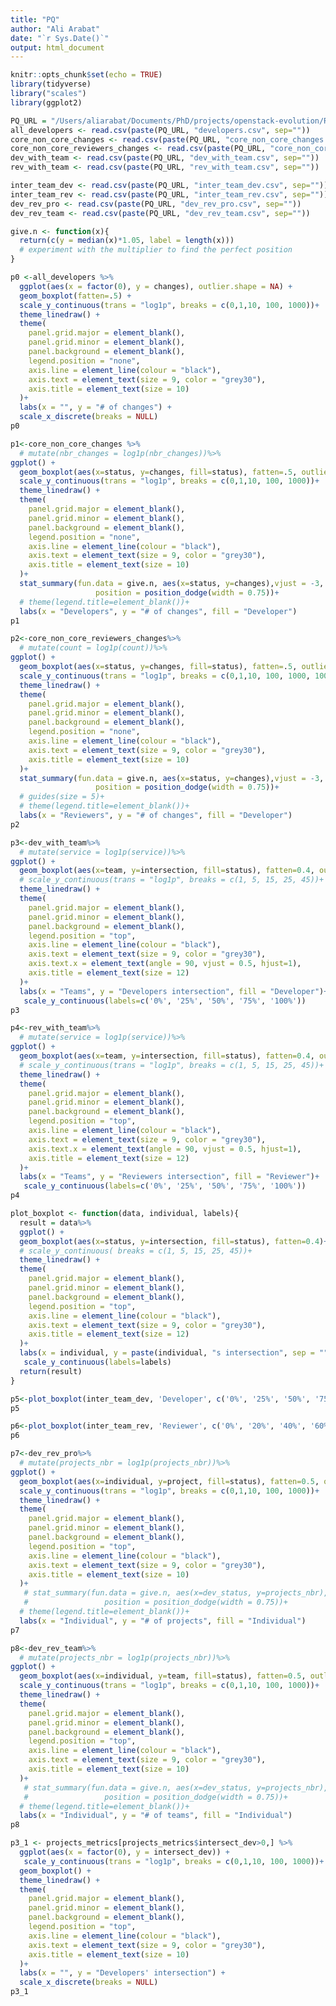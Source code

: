 ```yaml
---
title: "PQ"
author: "Ali Arabat"
date: "`r Sys.Date()`"
output: html_document
---
```


```r
knitr::opts_chunk$set(echo = TRUE)
library(tidyverse)
library("scales")
library(ggplot2)
```

```r
PQ_URL = "/Users/aliarabat/Documents/PhD/projects/openstack-evolution/RQs/PQ/Files/"
all_developers <- read.csv(paste(PQ_URL, "developers.csv", sep=""))
core_non_core_changes <- read.csv(paste(PQ_URL, "core_non_core_changes.csv", sep=""))
core_non_core_reviewers_changes <- read.csv(paste(PQ_URL, "core_non_core_reviewers_changes.csv", sep=""))
dev_with_team <- read.csv(paste(PQ_URL, "dev_with_team.csv", sep=""))
rev_with_team <- read.csv(paste(PQ_URL, "rev_with_team.csv", sep=""))

inter_team_dev <- read.csv(paste(PQ_URL, "inter_team_dev.csv", sep=""))
inter_team_rev <- read.csv(paste(PQ_URL, "inter_team_rev.csv", sep=""))
dev_rev_pro <- read.csv(paste(PQ_URL, "dev_rev_pro.csv", sep=""))
dev_rev_team <- read.csv(paste(PQ_URL, "dev_rev_team.csv", sep=""))
```


```r
give.n <- function(x){
  return(c(y = median(x)*1.05, label = length(x))) 
  # experiment with the multiplier to find the perfect position
}
```


```r
p0 <-all_developers %>%
  ggplot(aes(x = factor(0), y = changes), outlier.shape = NA) + 
  geom_boxplot(fatten=.5) + 
  scale_y_continuous(trans = "log1p", breaks = c(0,1,10, 100, 1000))+
  theme_linedraw() +
  theme(
    panel.grid.major = element_blank(),
    panel.grid.minor = element_blank(),
    panel.background = element_blank(),
    legend.position = "none",
    axis.line = element_line(colour = "black"),
    axis.text = element_text(size = 9, color = "grey30"),
    axis.title = element_text(size = 10)
  )+
  labs(x = "", y = "# of changes") +
  scale_x_discrete(breaks = NULL)
p0
```


```r
p1<-core_non_core_changes %>%
  # mutate(nbr_changes = log1p(nbr_changes))%>%
ggplot() +
  geom_boxplot(aes(x=status, y=changes, fill=status), fatten=.5, outlier.shape = NA)+
  scale_y_continuous(trans = "log1p", breaks = c(0,1,10, 100, 1000))+
  theme_linedraw() +
  theme(
    panel.grid.major = element_blank(),
    panel.grid.minor = element_blank(),
    panel.background = element_blank(),
    legend.position = "none",
    axis.line = element_line(colour = "black"),
    axis.text = element_text(size = 9, color = "grey30"),
    axis.title = element_text(size = 10)
  )+
  stat_summary(fun.data = give.n, aes(x=status, y=changes),vjust = -3, size=3.5, geom = "text", fun = "median", 
                   position = position_dodge(width = 0.75))+
  # theme(legend.title=element_blank())+
  labs(x = "Developers", y = "# of changes", fill = "Developer")
p1
```


```r
p2<-core_non_core_reviewers_changes%>%
  # mutate(count = log1p(count))%>%
ggplot() +
  geom_boxplot(aes(x=status, y=changes, fill=status), fatten=.5, outlier.shape = NA)+
  scale_y_continuous(trans = "log1p", breaks = c(0,1,10, 100, 1000, 10000))+
  theme_linedraw() +
  theme(
    panel.grid.major = element_blank(),
    panel.grid.minor = element_blank(),
    panel.background = element_blank(),
    legend.position = "none",
    axis.line = element_line(colour = "black"),
    axis.text = element_text(size = 9, color = "grey30"),
    axis.title = element_text(size = 10)
  )+
  stat_summary(fun.data = give.n, aes(x=status, y=changes),vjust = -3, size=3.5, geom = "text", fun = "median", 
                   position = position_dodge(width = 0.75))+
  # guides(size = 5)+
  # theme(legend.title=element_blank())+
  labs(x = "Reviewers", y = "# of changes", fill = "Developer")
p2
```

```r
p3<-dev_with_team%>%
  # mutate(service = log1p(service))%>%
ggplot() +
  geom_boxplot(aes(x=team, y=intersection, fill=status), fatten=0.4, outlier.shape = NA)+
  # scale_y_continuous(trans = "log1p", breaks = c(1, 5, 15, 25, 45))+
  theme_linedraw() +
  theme(
    panel.grid.major = element_blank(),
    panel.grid.minor = element_blank(),
    panel.background = element_blank(),
    legend.position = "top",
    axis.line = element_line(colour = "black"),
    axis.text = element_text(size = 9, color = "grey30"),
    axis.text.x = element_text(angle = 90, vjust = 0.5, hjust=1),
    axis.title = element_text(size = 12)
  )+
  labs(x = "Teams", y = "Developers intersection", fill = "Developer")+
   scale_y_continuous(labels=c('0%', '25%', '50%', '75%', '100%'))
p3
```


```r
p4<-rev_with_team%>%
  # mutate(service = log1p(service))%>%
ggplot() +
  geom_boxplot(aes(x=team, y=intersection, fill=status), fatten=0.4, outlier.shape = NA)+
  # scale_y_continuous(trans = "log1p", breaks = c(1, 5, 15, 25, 45))+
  theme_linedraw() +
  theme(
    panel.grid.major = element_blank(),
    panel.grid.minor = element_blank(),
    panel.background = element_blank(),
    legend.position = "top",
    axis.line = element_line(colour = "black"),
    axis.text = element_text(size = 9, color = "grey30"),
    axis.text.x = element_text(angle = 90, vjust = 0.5, hjust=1),
    axis.title = element_text(size = 12)
  )+
  labs(x = "Teams", y = "Reviewers intersection", fill = "Reviewer")+
   scale_y_continuous(labels=c('0%', '25%', '50%', '75%', '100%'))
p4
```

```r
plot_boxplot <- function(data, individual, labels){
  result = data%>%
  ggplot() +
  geom_boxplot(aes(x=status, y=intersection, fill=status), fatten=0.4)+
  # scale_y_continuous( breaks = c(1, 5, 15, 25, 45))+
  theme_linedraw() +
  theme(
    panel.grid.major = element_blank(),
    panel.grid.minor = element_blank(),
    panel.background = element_blank(),
    legend.position = "top",
    axis.line = element_line(colour = "black"),
    axis.text = element_text(size = 9, color = "grey30"),
    axis.title = element_text(size = 12)
  )+
  labs(x = individual, y = paste(individual, "s intersection", sep = ""), fill = individual)+
   scale_y_continuous(labels=labels)
  return(result)
}
```


```r
p5<-plot_boxplot(inter_team_dev, 'Developer', c('0%', '25%', '50%', '75%', '100%'))
p5
```

```r
p6<-plot_boxplot(inter_team_rev, 'Reviewer', c('0%', '20%', '40%', '60%'))
p6
```


```r
p7<-dev_rev_pro%>%
  # mutate(projects_nbr = log1p(projects_nbr))%>%
ggplot() +
  geom_boxplot(aes(x=individual, y=project, fill=status), fatten=0.5, outlier.shape = NA)+
  scale_y_continuous(trans = "log1p", breaks = c(0,1,10, 100, 1000))+
  theme_linedraw() +
  theme(
    panel.grid.major = element_blank(),
    panel.grid.minor = element_blank(),
    panel.background = element_blank(),
    legend.position = "top",
    axis.line = element_line(colour = "black"),
    axis.text = element_text(size = 9, color = "grey30"),
    axis.title = element_text(size = 10)
  )+
   # stat_summary(fun.data = give.n, aes(x=dev_status, y=projects_nbr),vjust = -3.5, size=3.5, geom = "text", fun = "median",
   #                 position = position_dodge(width = 0.75))+
  # theme(legend.title=element_blank())+
  labs(x = "Individual", y = "# of projects", fill = "Individual")
p7
```

```r
p8<-dev_rev_team%>%
  # mutate(projects_nbr = log1p(projects_nbr))%>%
ggplot() +
  geom_boxplot(aes(x=individual, y=team, fill=status), fatten=0.5, outlier.shape = NA)+
  scale_y_continuous(trans = "log1p", breaks = c(0,1,10, 100, 1000))+
  theme_linedraw() +
  theme(
    panel.grid.major = element_blank(),
    panel.grid.minor = element_blank(),
    panel.background = element_blank(),
    legend.position = "top",
    axis.line = element_line(colour = "black"),
    axis.text = element_text(size = 9, color = "grey30"),
    axis.title = element_text(size = 10)
  )+
   # stat_summary(fun.data = give.n, aes(x=dev_status, y=projects_nbr),vjust = -3.5, size=3.5, geom = "text", fun = "median",
   #                 position = position_dodge(width = 0.75))+
  # theme(legend.title=element_blank())+
  labs(x = "Individual", y = "# of teams", fill = "Individual")
p8
```


```r
p3_1 <- projects_metrics[projects_metrics$intersect_dev>0,] %>%
  ggplot(aes(x = factor(0), y = intersect_dev)) + 
   scale_y_continuous(trans = "log1p", breaks = c(0,1,10, 100, 1000))+
  geom_boxplot() + 
  theme_linedraw() +
  theme(
    panel.grid.major = element_blank(),
    panel.grid.minor = element_blank(),
    panel.background = element_blank(),
    legend.position = "top",
    axis.line = element_line(colour = "black"),
    axis.text = element_text(size = 9, color = "grey30"),
    axis.title = element_text(size = 10)
  )+
  labs(x = "", y = "Developers' intersection") +
  scale_x_discrete(breaks = NULL)
p3_1
```

